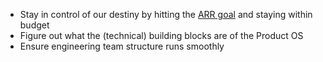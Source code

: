 * Stay in control of our destiny by hitting the [ARR goal](https://docs.google.com/document/d/1Ofpxd5N4e_PKlSbRDEJ86T9Rs2ihfpKQf5MFuohWP1g/edit) and staying within budget
* Figure out what the (technical) building blocks are of the Product OS
* Ensure engineering team structure runs smoothly
